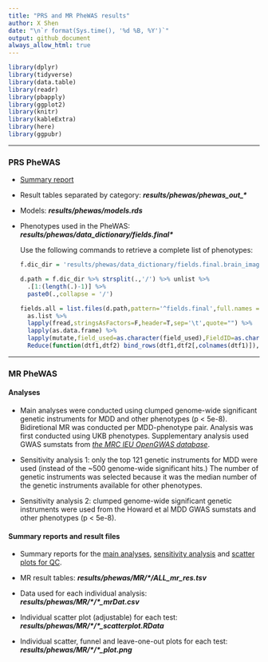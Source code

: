---
title: "PRS and MR PheWAS results"
author: X Shen  
date: "\n`r format(Sys.time(), '%d %B, %Y')`"
output: github_document
always_allow_html: true
---

```{r library,echo=F,warning=F,error=F,message=F}
library(dplyr)
library(tidyverse)
library(data.table)
library(readr)
library(pbapply)
library(ggplot2)
library(knitr)
library(kableExtra)
library(here)
library(ggpubr)
```

------------------------------------------------------------------------

### PRS PheWAS

-   [Summary report](https://github.com/psychiatric-genomics-consortium/mdd-meta/blob/phewas/scripts/phewas/SUMMARY/summary.prs_phewas.md)

-   Result tables separated by category: ***results/phewas/phewas_out\_\****

-   Models: ***results/phewas/models.rds***

-   Phenotypes used in the PheWAS: ***results/phewas/data_dictionary/fields.final\****

    Use the following commands to retrieve a complete list of phenotypes:

    ```{r, eval=F}
    f.dic_dir = 'results/phewas/data_dictionary/fields.final.brain_imaging_QC_cov_phenotype.txt'

    d.path = f.dic_dir %>% strsplit(.,'/') %>% unlist %>% 
      .[1:(length(.)-1)] %>% 
      paste0(.,collapse = '/')

    fields.all = list.files(d.path,pattern='^fields.final',full.names = T,include.dirs = T) %>% 
      as.list %>%
      lapply(fread,stringsAsFactors=F,header=T,sep='\t',quote="") %>%
      lapply(as.data.frame) %>% 
      lapply(mutate,field_used=as.character(field_used),FieldID=as.character(FieldID)) %>% 
      Reduce(function(dtf1,dtf2) bind_rows(dtf1,dtf2[,colnames(dtf1)]), .)
    ```

  

------------------------------------------------------------------------

### MR PheWAS

#### Analyses

-   Main analyses were conducted using clumped genome-wide significant genetic instruments for MDD and other phenotypes (p \< 5e-8). Bidiretional MR was conducted per MDD-phenotype pair. Analysis was first conducted using UKB phenotypes. Supplementary analysis used GWAS sumstats from [*the MRC IEU OpenGWAS database*](https://gwas.mrcieu.ac.uk/).

-   Sensitivity analysis 1: only the top 121 genetic instruments for MDD were used (instead of the \~500 genome-wide significant hits.) The number of genetic instruments was selected because it was the median number of the genetic instruments available for other phenotypes.

-   Sensitivity analysis 2: clumped genome-wide significant genetic instruments were used from the Howard et al MDD GWAS sumstats and other phenotypes (p \< 5e-8).

#### Summary reports and result files

-   Summary reports for the [main analyses](https://github.com/psychiatric-genomics-consortium/mdd-meta/blob/phewas/scripts/phewas/SUMMARY/summary.mr_phewas.md), [sensitivity analysis](https://github.com/psychiatric-genomics-consortium/mdd-meta/blob/phewas/scripts/phewas/SUMMARY/Sensitivity_analy.mr_phewas.md) and [scatter plots for QC](https://github.com/psychiatric-genomics-consortium/mdd-meta/blob/phewas/scripts/phewas/SUMMARY/QC.scatterplot.mr_phewas.md).

-   MR result tables: ***results/phewas/MR/\*/ALL_mr_res.tsv***

-   Data used for each individual analysis: ***results/phewas/MR/\*/\*\_mrDat.csv***

-   Individual scatter plot (adjustable) for each test: ***results/phewas/MR/\*/\*\_scatterplot.RData***

-   Individual scatter, funnel and leave-one-out plots for each test: ***results/phewas/MR/\*/\*\_plot.png***
